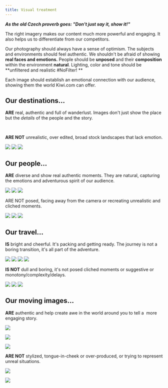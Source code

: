 ```yaml
---
title: Visual treatment
---
```



**_As the old Czech proverb goes: "Don't just say it, show it!"_**

The right imagery makes our content much more powerful and engaging.
It also helps us to differentiate from our competitors.

Our photography should always have a sense of optimism.
The subjects and environments should feel authentic.
We shouldn't be afraid of showing **real faces and emotions.**
People should be **unposed** and their **composition** within the environment **natural**.
Lighting, color and tone should be **unfiltered and realistic \#NoFilter! **

Each image should establish an emotional connection with our audience, showing them the world Kiwi.com can offer.

## Our destinations...

**ARE** real, authentic and full of wanderlust.
Images don't just show the place but the _details_ of the people and the story.

<Grid columns="200px 200px 296px;" rows="auto auto;" gap="10px;">
  <img
    src="https://orbit.kiwi/files/destination-island.png"
    style="grid-column: 1 / 3; grid-row: 1;"
    alt=""
  />
  <img
    src="https://orbit.kiwi/files/destination-hiker.png"
    style="grid-column: 3 / 3; grid-row: 1 / 3;"
    alt=""
  />
  <img
    src="https://orbit.kiwi/files/destination-shoes.png"
    style="grid-column: 1; grid-row: 2;"
    alt=""
  />
  <img
    src="https://orbit.kiwi/files/destination-clotheslines.png"
    style="grid-column: 2; grid-row: 2;"
    alt=""
  />
</Grid>

**ARE NOT** unrealistic, over edited, broad stock landscapes that lack emotion.

![](https://orbit.kiwi/files/destination-sunset.png)
![](https://orbit.kiwi/files/destination-green.png)
![](https://orbit.kiwi/files/destination-glare.png)

## Our people...

**ARE** diverse and show real authentic moments.
They are natural, capturing the emotions and adventurous spirit of our audience.

![](https://orbit.kiwi/files/people-boat.png)
![](https://orbit.kiwi/files/people-sunglasses.png)
![](https://orbit.kiwi/files/people-smile.png)

ARE NOT posed, facing away from the camera or recreating unrealistic and cliched moments.

![](https://orbit.kiwi/files/people-hat.png)
![](https://orbit.kiwi/files/people-forest.png)
![](https://orbit.kiwi/files/people-cliff.png)

## Our travel...

**IS** bright and cheerful.
It's packing and getting ready.
The journey is not a boring transition, it's all part of the adventure.

![](https://orbit.kiwi/files/travel-plane.png)
![](https://orbit.kiwi/files/travel-packing.png)
![](https://orbit.kiwi/files/travel-rest.png)
![](https://orbit.kiwi/files/travel-beach-cab.png)

**IS NOT** dull and boring, it's not posed cliched moments or suggestive or monotony/complexity/delays.

![](https://orbit.kiwi/files/travel-plane-rows.png)
![](https://orbit.kiwi/files/travel-map.png)
![](https://orbit.kiwi/files/travel-too-much-baggage.png)

## Our moving images...

**ARE** authentic and help create awe in the world around you to tell a  more engaging story.

![](https://orbit.kiwi/files/movie-food-cart.gif)

![](https://orbit.kiwi/files/movie-stairs.gif)

![](https://orbit.kiwi/files/movie-big-ben.gif)

**ARE NOT** stylized, tongue-in-cheek or over-produced, or trying to represent unreal situations.

![](https://orbit.kiwi/files/movie-photo.gif)

![](https://orbit.kiwi/files/movie-sun-ocean.gif)
